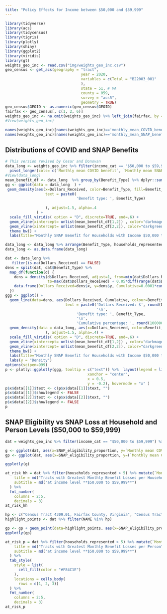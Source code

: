 ```yaml
---
title: "Policy Effects for Income between $50,000 and $59,999"
---
```


```r
library(tidyverse)
library(acs)
library(tidycensus)
library(tigris)
library(plotly)
library(shiny)
library(ggplot2)
library(viridis)
library(gt)
weights_geo_inc <- read.csv("img/weights_geo_inc.csv")
geo_census <- get_acs(geography = "tract",
                                  year = 2020,
                                  variables = c(Total = "B22003_001"
                                  ),
                                  state = 51, # VA
                                  county = 059,
                                  survey = "acs5",
                                  geometry = TRUE)
geo_census$GEOID <- as.numeric(geo_census$GEOID)
fairfax <- geo_census[, c(1, 2, 6)]
weights_geo_inc <- na.omit(weights_geo_inc) %>% left_join(fairfax, by = c("geoid"="GEOID"))
#View(weights_geo_inc)

names(weights_geo_inc)[names(weights_geo_inc)=='monthly_mean_COVID_benefit'] <- 'Monthly mean COVID benefit'
names(weights_geo_inc)[names(weights_geo_inc)=='monthly_mean_SNAP_benefit'] <- 'Monthly mean SNAP benefit'
```

## Distributions of COVID and SNAP Benefits

```r
# This version revised by Cesar and Donovan
data_long <- weights_geo_inc %>% filter(income_cat == "$50,000 to $59,999") %>% 
  pivot_longer(cols= c(`Monthly mean COVID benefit`, `Monthly mean SNAP benefit`), names_to = "Benefit_Type", values_to = "Dollars_Received")
#View(data_long)
mean_benefit_df <- data_long  %>% group_by(Benefit_Type) %>% dplyr::summarize(Mean=mean(Dollars_Received, na.rm = TRUE))
gg <- ggplot(data = data_long  ) +  
 geom_density(aes(x=Dollars_Received, color=Benefit_Type, fill=Benefit_Type, 
                  text = paste0(
                                'Benefit type: ', Benefit_Type)
                  
                  ), adjust=1.5, alpha=.4
              ) + 
  scale_fill_viridis( option = "D", discrete=TRUE, end=.6) +
  geom_vline(xintercept= unlist(mean_benefit_df[1,2]) , color="darkmagenta", linetype="dashed", linewidth=1) + 
  geom_vline(xintercept= unlist(mean_benefit_df[2,2]), color="darkgreen", linetype="dashed", linewidth=1) + 
  theme_bw() + 
  labs(title="Monthly SNAP Benefit for Households with Income $50,000 to $59,999", x="Monthly Average Benefit (Dollars)") 

data_long <- data_long %>% arrange(Benefit_Type, households_represented) %>% mutate(cumulative_pc = cumsum(rep(1/n(), n())))
data_long <- as.data.frame(data_long)

dat <- data_long %>%
   filter(is.na(Dollars_Received) == FALSE)
dens = split(dat, dat$Benefit_Type) %>% 
  map_df(function(d) {
    dens = density(d$Dollars_Received, adjust=1, from=min(dat$Dollars_Received) - 0.05*diff(range(dat$Dollars_Received)), 
                   to=max(dat$Dollars_Received) + 0.05*diff(range(dat$Dollars_Received)))
    data.frame(Dollars_Received=dens$x, y=dens$y, Cumulative=0.0001*cumsum(dens$y)/sum(dens$y), Benefit_Type =d$Benefit_Type[1])
  })
ggg <- ggplot() +
  geom_line(data=dens, aes(Dollars_Received, Cumulative, colour=Benefit_Type, 
                           text = paste0('Dollars Received: $', round(Dollars_Received, 2),
                                         '\n',
                                'Benefit type: ', Benefit_Type,
                                '\n',
                                'Cumulative percentage: ', round(1000000*Cumulative,2), '%'))) + 
  geom_density(data = data_long, aes(x=Dollars_Received, color=Benefit_Type, fill=Benefit_Type
                  ), adjust=1.5, alpha=.4) +
  scale_fill_viridis( option = "D", discrete=TRUE, end=.6) +
  geom_vline(xintercept= unlist(mean_benefit_df[1,2]) , color="darkmagenta", linetype="dashed", linewidth=1) + 
  geom_vline(xintercept= unlist(mean_benefit_df[2,2]), color="darkgreen", linetype="dashed", linewidth=1) + 
  theme_bw() + 
  labs(title="Monthly SNAP Benefit for Households with Income $50,000 to $59,999", x="Monthly Average Benefit (Dollars)") +
  labs(y = "Density")
options(scipen=999)
p <- plotly::ggplotly(ggg, tooltip = c("text")) %>%  layout(legend = list(orientation = "h", 
                                     xanchor = "center",
                                     x = 0.5,
                                     y = -0.2), hovermode = "x" ) 
p$x$data[[1]]$text <- c(p$x$data[[1]]$text, "") 
p$x$data[[1]]$showlegend <- FALSE
p$x$data[[2]]$text <- c(p$x$data[[2]]$text, "") 
p$x$data[[2]]$showlegend <- FALSE
p

```

## SNAP Eligibility vs SNAP Loss at Household and Person Levels ($50,000 to $59,999)

```r
dat = weights_geo_inc %>% filter(income_cat == "$50,000 to $59,999") %>% mutate(people_represented = round(households_represented*average_hh_size, 2))

g <- ggplot(dat, aes(x=SNAP_eligibility_proportion, y=`Monthly mean COVID benefit` - `Monthly mean SNAP benefit`, label = NAME, label2 = households_represented, label3 = average_hh_size)) + geom_point(color="#232D4B") + labs(title = "Monthly Loss of SNAP Benefits per Household per Tract", x = "Proportion of Households Eligible for SNAP", y = "Loss of Monthly SNAP Benefit (Dollars)") + scale_fill_manual(values="#232D4B")
gp <- ggplot(dat, aes(x=SNAP_eligibility_proportion, y=(`Monthly mean COVID benefit` - `Monthly mean SNAP benefit`)/average_hh_size, label = NAME, label2 = people_represented)) + geom_point(color="#232D4B") + labs(title = "Monthly Loss of SNAP Benefits per Person per Tract", x = "Proportion of Households Eligible for SNAP", y = "Loss of Monthly SNAP Benefit (Dollars) / Average Household Size") + scale_fill_manual(values="#232D4B")

ggplotly(g)
```

```r
at_risk_hh = dat %>% filter(households_represented > 5) %>% mutate(`Monthly Benefit Loss` = `Monthly mean COVID benefit` - `Monthly mean SNAP benefit`) %>% mutate(`Proportion Income Lost per Household` = 1 - (monthly_mean_income - `Monthly Benefit Loss`)/monthly_mean_income) %>% arrange(desc(`Monthly Benefit Loss`)) %>% rename(`Average Household Size` = average_hh_size) %>% rename(`Households Represented` = households_represented) %>% rename(`Household Eligibility Proportion` = SNAP_eligibility_proportion) %>% select(NAME, `Household Eligibility Proportion`, `Monthly Benefit Loss`, `Households Represented`, `Average Household Size`, `Proportion Income Lost per Household`) %>% slice(1:5) %>% gt() %>% tab_header(
    title = md("Tracts with Greatest Monthly Benefit Losses per Household"),
    subtitle = md("at income level **$50,000 to $59,999**") 
  ) %>% 
  fmt_number(
    columns = 2:5,
    decimals = 3)
at_risk_hh
```

```r
hp <- c("Census Tract 4309.01, Fairfax County, Virginia", "Census Tract 4825.05, Fairfax County, Virginia", "Census Tract 4811.03, Fairfax County, Virginia")
highlight_points <- dat %>% filter(NAME %in% hp)

gp <- gp + geom_point(data=highlight_points, aes(x=SNAP_eligibility_proportion, y=(`Monthly mean COVID benefit` - `Monthly mean SNAP benefit`)/average_hh_size), color ="#F84C1E", size=2)
ggplotly(gp)
```

```r
at_risk_p = dat %>% filter(households_represented > 5) %>% mutate(`Monthly Benefit Loss` = (`Monthly mean COVID benefit` - `Monthly mean SNAP benefit`)/average_hh_size) %>% mutate(`Proportion Income Lost per Person` = 1 - ((monthly_mean_income/average_hh_size) - `Monthly Benefit Loss`)/(monthly_mean_income/average_hh_size)) %>% arrange(desc(`Monthly Benefit Loss`)) %>% rename(`Household Eligibility Proportion` = SNAP_eligibility_proportion) %>% rename(`People Represented` = people_represented) %>% select(NAME, `Household Eligibility Proportion`, `Monthly Benefit Loss`, `People Represented`, `Proportion Income Lost per Person`) %>% slice(1:5) %>% gt() %>% tab_header(
    title = md("Tracts with Greatest Monthly Benefit Losses per Person"),
    subtitle = md("at income level **$50,000 to $59,999**")
  ) %>% 
  tab_style(
    style = list(
      cell_fill(color = "#F84C1E")
    ),
    locations = cells_body(
      rows = c(1, 2, 3))
  ) %>% 
  fmt_number(
    columns = 2:5,
    decimals = 3)
at_risk_p
```
